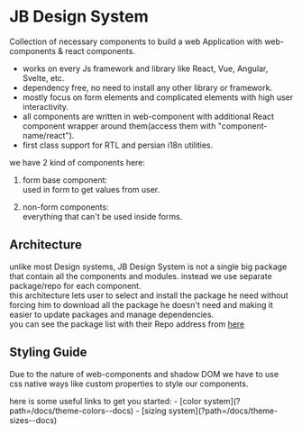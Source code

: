 

<Meta title="Getting Started/Introduction" />

# JB Design System
Collection of necessary components to build a web Application with web-components & react components.

- works on every Js framework and library like React, Vue, Angular, Svelte, etc.
- dependency free, no need to install any other library or framework.
- mostly focus on form elements and complicated elements with high user interactivity.
- all components are written in web-component with additional React component wrapper around them(access them with "component-name/react").
- first class support for RTL and persian i18n utilities.

we have 2 kind of components here:

1. form base component:    
  used in form to get values from user.

2. non-form components:    
  everything that can't be  used inside forms.

## Architecture

unlike most Design systems, JB Design System is not a single big package that contain all the components and modules. instead we use separate package/repo for each component.    
this architecture lets user to select and install the package he need  without forcing him to download all the package he doesn't need and making it easier to update packages and manage dependencies.    
you can see the package list with their Repo address from [here](?path=/docs/general-package-list--docs)

## Styling Guide

Due to the nature of web-components and shadow DOM we have to use css native ways like custom properties to style our components.
<p>
  here is some useful links to get you started:
  - [color system](?path=/docs/theme-colors--docs)
  - [sizing system](?path=/docs/theme-sizes--docs)
</p>